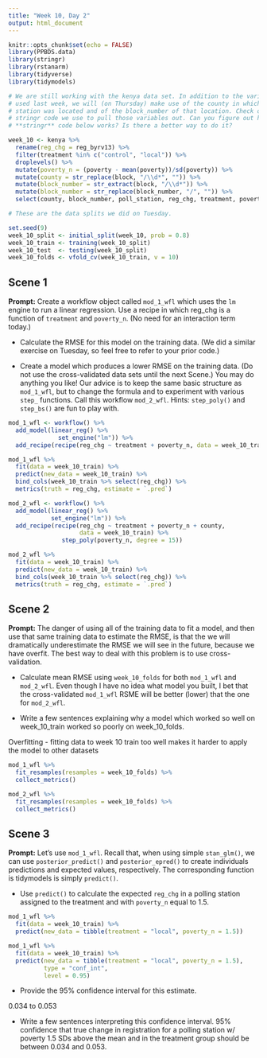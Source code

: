 ```yaml
---
title: "Week 10, Day 2"
output: html_document
---
```


```r
knitr::opts_chunk$set(echo = FALSE)
library(PPBDS.data)
library(stringr)
library(rstanarm)
library(tidyverse)
library(tidymodels)

# We are still working with the kenya data set. In addition to the variables we
# used last week, we will (on Thursday) make use of the county in which the poll
# station was located and of the block_number of that location. Check out the
# stringr code we use to pull those variables out. Can you figure out how the
# **stringr** code below works? Is there a better way to do it?

week_10 <- kenya %>% 
  rename(reg_chg = reg_byrv13) %>% 
  filter(treatment %in% c("control", "local")) %>% 
  droplevels() %>% 
  mutate(poverty_n = (poverty - mean(poverty))/sd(poverty)) %>% 
  mutate(county = str_replace(block, "/\\d*", "")) %>% 
  mutate(block_number = str_extract(block, "/\\d*")) %>% 
  mutate(block_number = str_replace(block_number, "/", "")) %>% 
  select(county, block_number, poll_station, reg_chg, treatment, poverty_n) 

# These are the data splits we did on Tuesday.

set.seed(9)
week_10_split <- initial_split(week_10, prob = 0.8)
week_10_train <- training(week_10_split)
week_10_test  <- testing(week_10_split)
week_10_folds <- vfold_cv(week_10_train, v = 10)
```


## Scene 1

**Prompt:** Create a workflow object called `mod_1_wfl` which uses the `lm` engine to run a linear regression. Use a recipe in which reg_chg is a function of `treatment` and `poverty_n`. (No need for an interaction term today.) 

* Calculate the RMSE for this model on the training data. (We did a similar exercise on Tuesday, so feel free to refer to your prior code.)

* Create a model which produces a lower RMSE on the training data. (Do not use the cross-validated data sets until the next Scene.) You may do anything you like! Our advice is to keep the same basic structure as `mod_1_wfl`, but to change the formula and to experiment with various `step_` functions. Call this workflow `mod_2_wfl`. Hints: `step_poly()` and `step_bs()` are fun to play with.


```r
mod_1_wfl <- workflow() %>%
  add_model(linear_reg() %>%
              set_engine("lm")) %>%
  add_recipe(recipe(reg_chg ~ treatment + poverty_n, data = week_10_train))

mod_1_wfl %>%
  fit(data = week_10_train) %>%
  predict(new_data = week_10_train) %>%
  bind_cols(week_10_train %>% select(reg_chg)) %>%
  metrics(truth = reg_chg, estimate = `.pred`)
```
```r
mod_2_wfl <- workflow() %>%
  add_model(linear_reg() %>%
            set_engine("lm")) %>%
  add_recipe(recipe(reg_chg ~ treatment + poverty_n + county, 
                    data = week_10_train) %>% 
               step_poly(poverty_n, degree = 15))

mod_2_wfl %>%
  fit(data = week_10_train) %>%
  predict(new_data = week_10_train) %>%
  bind_cols(week_10_train %>% select(reg_chg)) %>%
  metrics(truth = reg_chg, estimate = `.pred`)
```
 

## Scene 2

**Prompt:** The danger of using all of the training data to fit a model, and then use that same training data to estimate the RMSE, is that the we will dramatically underestimate the RMSE we will see in the future, because we have overfit. The best way to deal with this problem is to use cross-validation. 

* Calculate mean RMSE using `week_10_folds` for both `mod_1_wfl` and `mod_2_wfl`.  Even though I have no idea what model you built, I bet that the cross-validated `mod_1_wfl` RSME will be better (lower) that the one for `mod_2_wfl`.

* Write a few sentences explaining why a model which worked so well on week_10_train worked so poorly on week_10_folds.

Overfitting - fitting data to week 10 train too well makes it harder to apply the model to other datasets

```r
mod_1_wfl %>%
  fit_resamples(resamples = week_10_folds) %>%
  collect_metrics()

mod_2_wfl %>%
  fit_resamples(resamples = week_10_folds) %>%
  collect_metrics()
```


## Scene 3

**Prompt:** Let's use `mod_1_wfl`. Recall that, when using simple `stan_glm()`, we can use `posterior_predict()` and `posterior_epred()` to create individuals predictions and expected values, respectively. The corresponding function is tidymodels is simply `predict()`.

* Use `predict()` to calculate the expected `reg_chg` in a polling station assigned to the treatment and with `poverty_n` equal to 1.5. 

```r
mod_1_wfl %>%
  fit(data = week_10_train) %>%
  predict(new_data = tibble(treatment = "local", poverty_n = 1.5))

mod_1_wfl %>%
  fit(data = week_10_train) %>%
  predict(new_data = tibble(treatment = "local", poverty_n = 1.5), 
          type = "conf_int",
          level = 0.95)
```

* Provide the 95% confidence interval for this estimate.

0.034 to 0.053

* Write a few sentences interpreting this confidence interval.
95% confidence that true change in registration for a polling station w/ poverty 1.5 SDs above the mean and in the treatment group should be between 0.034 and 0.053. 

